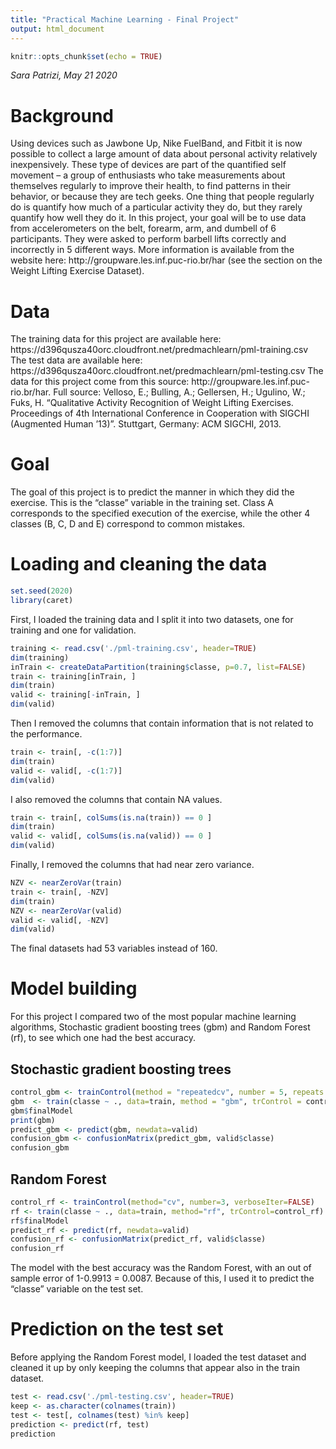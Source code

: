 ---
title: "Practical Machine Learning - Final Project"
output: html_document
---

```{r setup, include=FALSE}
knitr::opts_chunk$set(echo = TRUE)
```


*Sara Patrizi, May 21 2020*


# Background
Using devices such as Jawbone Up, Nike FuelBand, and Fitbit it is now possible to collect a large amount of data about personal activity relatively inexpensively. These type of devices are part of the quantified self movement – a group of enthusiasts who take measurements about themselves regularly to improve their health, to find patterns in their behavior, or because they are tech geeks. One thing that people regularly do is quantify how much of a particular activity they do, but they rarely quantify how well they do it. In this project, your goal will be to use data from accelerometers on the belt, forearm, arm, and dumbell of 6 participants. They were asked to perform barbell lifts correctly and incorrectly in 5 different ways. More information is available from the website here: http://groupware.les.inf.puc-rio.br/har (see the section on the Weight Lifting Exercise Dataset). 

# Data 
The training data for this project are available here: 
https://d396qusza40orc.cloudfront.net/predmachlearn/pml-training.csv
The test data are available here:
https://d396qusza40orc.cloudfront.net/predmachlearn/pml-testing.csv
The data for this project come from this source: http://groupware.les.inf.puc-rio.br/har.
Full source: Velloso, E.; Bulling, A.; Gellersen, H.; Ugulino, W.; Fuks, H. “Qualitative Activity Recognition of Weight Lifting Exercises. Proceedings of 4th International Conference in Cooperation with SIGCHI (Augmented Human ’13)”. Stuttgart, Germany: ACM SIGCHI, 2013.

# Goal
The goal of this project is to predict the manner in which they did the exercise. This is the "classe" variable in the training set. Class A corresponds to the specified execution of the exercise, while the other 4 classes (B, C, D and E) correspond to common mistakes.

# Loading and cleaning the data
```{r, results='hide'}
set.seed(2020)
library(caret)
```
First, I loaded the training data and I split it into two datasets, one for training and one for validation.
```{r}
training <- read.csv('./pml-training.csv', header=TRUE)
dim(training)
inTrain <- createDataPartition(training$classe, p=0.7, list=FALSE)
train <- training[inTrain, ]
dim(train)
valid <- training[-inTrain, ]
dim(valid)
```
Then I removed the columns that contain information that is not related to the performance.
```{r}
train <- train[, -c(1:7)]
dim(train)
valid <- valid[, -c(1:7)]
dim(valid)
```
I also removed the columns that contain NA values.
```{r}
train <- train[, colSums(is.na(train)) == 0 ]
dim(train)
valid <- valid[, colSums(is.na(valid)) == 0 ]
dim(valid)
```
Finally, I removed the columns that had near zero variance.
```{r}
NZV <- nearZeroVar(train)
train <- train[, -NZV]
dim(train)
NZV <- nearZeroVar(valid)
valid <- valid[, -NZV]
dim(valid)
```
The final datasets had 53 variables instead of 160.

# Model building
For this project I compared two of the most popular machine learning algorithms, Stochastic gradient boosting trees (gbm) and Random Forest (rf), to see which one had the best accuracy.

## Stochastic gradient boosting trees

```{r}
control_gbm <- trainControl(method = "repeatedcv", number = 5, repeats = 1)
gbm  <- train(classe ~ ., data=train, method = "gbm", trControl = control_gbm, verbose = FALSE)
gbm$finalModel
print(gbm)
predict_gbm <- predict(gbm, newdata=valid)
confusion_gbm <- confusionMatrix(predict_gbm, valid$classe)
confusion_gbm
```

## Random Forest

```{r}
control_rf <- trainControl(method="cv", number=3, verboseIter=FALSE)
rf <- train(classe ~ ., data=train, method="rf", trControl=control_rf)
rf$finalModel
predict_rf <- predict(rf, newdata=valid)
confusion_rf <- confusionMatrix(predict_rf, valid$classe)
confusion_rf
```

The model with the best accuracy was the Random Forest, with an out of sample error of 1-0.9913 = 0.0087. Because of this, I used it to predict the "classe" variable on the test set.

# Prediction on the test set
Before applying the Random Forest model, I loaded the test dataset and cleaned it up by only keeping the columns that appear also in the train dataset.
```{r}
test <- read.csv('./pml-testing.csv', header=TRUE)
keep <- as.character(colnames(train))
test <- test[, colnames(test) %in% keep]
prediction <- predict(rf, test)
prediction
```
